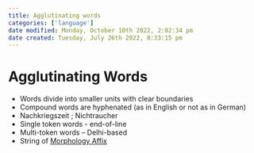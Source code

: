 ```yaml
---
title: Agglutinating words
categories: ['language']
date modified: Monday, October 10th 2022, 2:02:34 pm
date created: Tuesday, July 26th 2022, 8:33:15 pm
---
```


# Agglutinating Words
- Words divide into smaller units with clear boundaries
- Compound words are hyphenated (as in English or not as in German)
- Nachkriegszeit ; Nichtraucher
- Single token words - end-of-line
- Multi-token words – Delhi-based
- String of [Morphology Affix](Morphology%20Affix.qmd)



